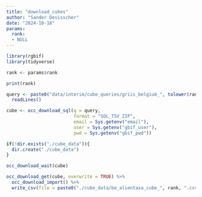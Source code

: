 ```yaml
---
title: "download_cubes"
author: "Sander Devisscher"
date: "2024-10-18"
params:
  rank: 
  - NULL
---
```


```r
library(rgbif)
library(tidyverse)
```

```r
rank <- params$rank

print(rank)

query <- paste0("data/interim/cube_queries/griis_belgium_", tolower(rank), "_query.txt") %>% 
  readLines() 
```

```r
cube <- occ_download_sql(q = query, 
                         format = "SQL_TSV_ZIP",
                         email = Sys.getenv("email"),
                         user = Sys.getenv("gbif_user"),
                         pwd = Sys.getenv("gbif_pwd"))
```

```r
if(!dir.exists("./cube_data")){
  dir.create("./cube_data")
}
```

```r
occ_download_wait(cube)

occ_download_get(cube, overwrite = TRUE) %>%
  occ_download_import() %>% 
  write_csv(file = paste0("./cube_data/be_alientaxa_cube_", rank, ".csv"))
```

